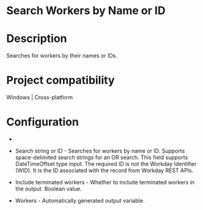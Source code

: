 ﻿# Search Workers by Name or ID

# Description

Searches for workers by their names or IDs.

# Project compatibility

Windows | Cross-platform

# Configuration

* 
* Search string or ID - Searches for workers by name or ID. Supports space-delimited search strings for an OR search. This field supports DateTimeOffset type input. The required ID is not the Workday Identifier (WID). It is the ID associated with the record from Workday REST APIs.
* Include terminated workers - Whether to include terminated workers in the output. Boolean value.









* Workers - Automatically generated output variable.
